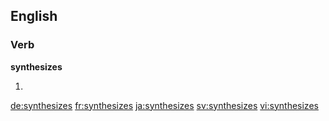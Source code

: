 
==English==

===Verb===
'''synthesizes'''

# {{third-person singular of|synthesize}}

[[de:synthesizes]]
[[fr:synthesizes]]
[[ja:synthesizes]]
[[sv:synthesizes]]
[[vi:synthesizes]]